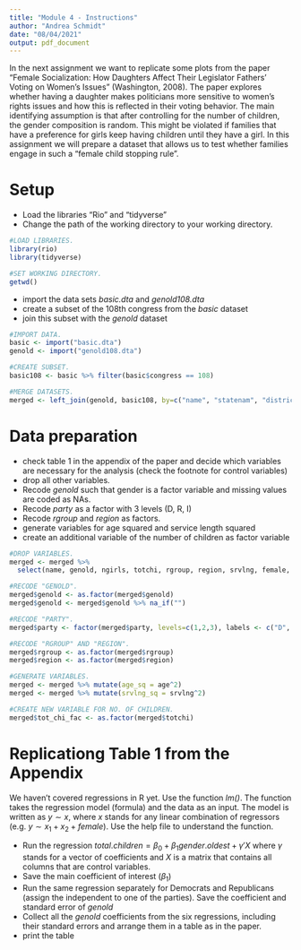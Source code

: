 ```yaml
---
title: "Module 4 - Instructions"
author: "Andrea Schmidt"
date: "08/04/2021"
output: pdf_document
---
```


In the next assignment we want to replicate some plots from the paper "Female Socialization: How Daughters Affect Their Legislator Fathers' Voting on Women's Issues" (Washington, 2008). The paper explores whether having a daughter makes politicians more sensitive to women's rights issues and how this is reflected in their voting behavior. The main identifying assumption is that after controlling for the number of children, the gender composition is random. This might be violated if families that have a preference for girls keep having children until they have a girl. In this assignment we will prepare a dataset that allows us to test whether families engage in such a "female child stopping rule".


# Setup

* Load the libraries "Rio" and "tidyverse"
* Change the path of the working directory to your working directory.

```r

#LOAD LIBRARIES.
library(rio)
library(tidyverse)

#SET WORKING DIRECTORY. 
getwd()
```

* import the data sets *basic.dta* and *genold108.dta*
* create a subset of the 108th congress from the *basic* dataset
* join this subset with the *genold* dataset

```r

#IMPORT DATA.
basic <- import("basic.dta")
genold <- import("genold108.dta")

#CREATE SUBSET. 
basic108 <- basic %>% filter(basic$congress == 108)

#MERGE DATASETS. 
merged <- left_join(genold, basic108, by=c("name", "statenam", "district"))
```

# Data preparation

* check table 1 in the appendix of the paper and decide which variables are necessary for the analysis (check the footnote for control variables)
* drop all other variables.
* Recode *genold* such that gender is a factor variable and missing values are coded as NAs.
* Recode *party* as a factor with 3 levels (D, R, I)
* Recode *rgroup* and *region* as factors.
* generate variables for age squared and service length squared
* create an additional variable of the number of children as factor variable

```r
#DROP VARIABLES.
merged <- merged %>%
  select(name, genold, ngirls, totchi, rgroup, region, srvlng, female, white, age, party)

#RECODE "GENOLD". 
merged$genold <- as.factor(merged$genold)
merged$genold <- merged$genold %>% na_if("")

#RECODE "PARTY". 
merged$party <- factor(merged$party, levels=c(1,2,3), labels <- c("D", "R", "I"), ordered = TRUE)

#RECODE "RGROUP" AND "REGION". 
merged$rgroup <- as.factor(merged$rgroup)
merged$region <- as.factor(merged$region)

#GENERATE VARIABLES. 
merged <- merged %>% mutate(age_sq = age^2) 
merged <- merged %>% mutate(srvlng_sq = srvlng^2) 

#CREATE NEW VARIABLE FOR NO. OF CHILDREN. 
merged$tot_chi_fac <- as.factor(merged$totchi)
```

# Replicationg Table 1 from the Appendix

We haven't covered regressions in R yet. Use the function *lm()*. The function takes the regression model (formula) and the data as an input. The model is written as $y \sim x$, where $x$ stands for any linear combination of regressors (e.g. $y \sim x_1 + x_2 + female$). Use the help file to understand the function.

* Run the regression $total.children = \beta_0 + \beta_1 gender.oldest + \gamma'X$ where $\gamma$ stands for a vector of coefficients and $X$ is a matrix that contains all columns that are control variables.\footnote{This is just a short notation instead of writing the full model with all control variables $totchi = \beta_0 + \beta_1 genold + \gamma_1 age + \gamma_2 age^2 + \gamma_3 Democrat + ... + \epsilon$ which quickly gets out of hand for large models.}
* Save the main coefficient of interest ($\beta_1$)
* Run the same regression separately for Democrats and Republicans (assign the independent to one of the parties). Save the coefficient and standard error of *genold*
* Collect all the *genold* coefficients from the six regressions, including their standard errors and arrange them in a table as in the paper.
* print the table
